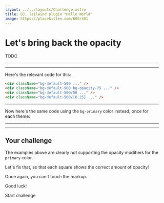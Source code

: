 ```yaml
---
layout: ../../layouts/Challenge.astro
title: 03. Tailwind plugin "Hello World"
image: https://placekitten.com/600/401
---
```



# Let's bring back the opacity

TODO

---

<div data-theme="default" className="flex gap-4">
  <div className="bg-default-500 h-24 w-24 rounded-md ring ring-inset ring-black/[0.15]"></div>
  <div className="bg-default-500 h-24 w-24 rounded-md bg-opacity-75 ring ring-inset ring-black/[0.15]"></div>
  <div className="bg-default-500/50 h-24 w-24 rounded-md ring ring-inset ring-black/[0.15]"></div>
  <div className="bg-default-500/[0.25] h-24 w-24 rounded-md ring ring-inset ring-black/[0.15]"></div>
</div>

---

Here's the relevant code for this:

```html
<div className="bg-default-500 ..." />
<div className="bg-default-500 bg-opacity-75 ..." />
<div className="bg-default-500/50 ..." />
<div className="bg-default-500/[0.25] ..." />
```

---

Now here's the same code using the `bg-primary` color instead, once for each theme:

---

<div className="space-y-4">
  <div data-theme="default" className="flex gap-4">
    <div className="bg-primary-500 h-24 w-24 rounded-md bg-opacity-75 ring ring-inset ring-black/[0.15]"></div>
    <div className="bg-primary-500 h-24 w-24 rounded-md bg-opacity-50 ring ring-inset ring-black/[0.15]"></div>
    <div className="bg-primary-500/25 h-24 w-24 rounded-md ring ring-inset ring-black/[0.15]"></div>
    <div className="bg-primary-500/[0.1] h-24 w-24 rounded-md ring ring-inset ring-black/[0.15]"></div>
  </div>
  <div data-theme="rainforest" className="flex gap-4">
    <div className="bg-primary-500 h-24 w-24 rounded-md bg-opacity-75 ring ring-inset ring-black/[0.15]"></div>
    <div className="bg-primary-500 h-24 w-24 rounded-md bg-opacity-50 ring ring-inset ring-black/[0.15]"></div>
    <div className="bg-primary-500/25 h-24 w-24 rounded-md ring ring-inset ring-black/[0.15]"></div>
    <div className="bg-primary-500/[0.1] h-24 w-24 rounded-md ring ring-inset ring-black/[0.15]"></div>
  </div>
  <div data-theme="candy" className="flex gap-4">
    <div className="bg-primary-500 h-24 w-24 rounded-md bg-opacity-75 ring ring-inset ring-black/[0.15]"></div>
    <div className="bg-primary-500 h-24 w-24 rounded-md bg-opacity-50 ring ring-inset ring-black/[0.15]"></div>
    <div className="bg-primary-500/25 h-24 w-24 rounded-md ring ring-inset ring-black/[0.15]"></div>
    <div className="bg-primary-500/[0.1] h-24 w-24 rounded-md ring ring-inset ring-black/[0.15]"></div>
  </div>
</div>

---

## Your challenge

The examples above are clearly not supporting the opacity modifiers for the `primary` color.

Let's fix that, so that each square shows the correct amount of opacity!

Once again, you can't touch the markup.

Good luck!

<ButtonLink path="/workshop/03/challenge">Start challenge</ButtonLink>
